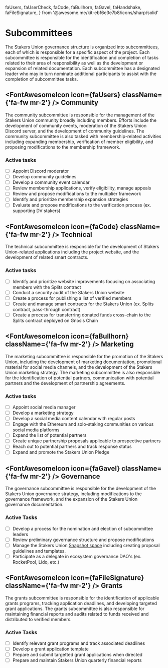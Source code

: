   faUsers,
  faUserCheck,
  faCode,
  faBullhorn,
  faGavel,
  faHandshake,
  faFileSignature,
} from '@awesome.me/kit-ebf6e3e7b8/icons/sharp/solid'

# Subcommittees

The Stakers Union governance structure is organized into subcommittees, each of which is responsible for a specific aspect of the project. Each subcommittee is responsible for the identification and completion of tasks related to their area of responsibility as well as the development or expansion of related documentation. Each subcommittee has a designated leader who may in turn nominate additional participants to assist with the completion of subcommittee tasks.

## <FontAwesomeIcon icon={faUsers} className={'fa-fw mr-2'} /> Community

The community subcommittee is responsible for the management of the Stakers Union community broadly including members. Efforts include the development of community events, moderation of the Stakers Union Discord server, and the development of community guidelines. The community subcommittee is also tasked with membership-related activities including expanding membership, verification of member eligibility, and proposing modifications to the membership framework.

### Active tasks

- [ ] Appoint Discord moderator
- [ ] Develop community guidelines
- [ ] Develop a community event calendar
- [ ] Review membership applications, verify eligibility, manage appeals
- [ ] Review and propose modifications to the multiplier framework
- [ ] Identify and prioritize membership expansion strategies
- [ ] Evaluate and propose modifications to the verification process (ex. supporting DV stakers)

## <FontAwesomeIcon icon={faCode} className={'fa-fw mr-2'} /> Technical

The technical subcommittee is responsible for the development of Stakers Union-related applications including the project website, and the development of related smart contracts.

### Active tasks

- [ ] Identify and prioritize website improvements focusing on associating members with the Splits contract
- [ ] Conduct a security audit of the Stakers Union website
- [ ] Create a process for publishing a list of verified members
- [ ] Create and manage smart contracts for the Stakers Union (ex. Splits contract, pass-through contract)
- [ ] Create a process for transferring donated funds cross-chain to the Splits contract deployed on Gnosis Chain

## <FontAwesomeIcon icon={faBullhorn} className={'fa-fw mr-2'} /> Marketing

The marketing subcommittee is responsible for the promotion of the Stakers Union, including the development of marketing documentation, promotional material for social media channels, and the development of the Stakers Union marketing strategy. The marketing subcommittee is also responsible for the identification of potential partners, communication with potential partners and the development of partnership agreements.

### Active tasks

- [ ] Appoint social media manager
- [ ] Develop a marketing strategy
- [ ] Develop a social media content calendar with regular posts
- [ ] Engage with the Ethereum and solo-staking communities on various social media platforms
- [ ] Expand the list of potential partners
- [ ] Create unique partnership proposals applicable to prospective partners
- [ ] Reach out to potential partners and track response status
- [ ] Expand and promote the Stakers Union Pledge

## <FontAwesomeIcon icon={faGavel} className={'fa-fw mr-2'} /> Governance

The governance subcommittee is responsible for the development of the Stakers Union governance strategy, including modifications to the governance framework, and the expansion of the Stakers Union governance documentation.

### Active Tasks

- [ ] Develop a process for the nomination and election of subcommittee leaders
- [ ] Review preliminary governance structure and propose modifications
- [ ] Manage the Stakers Union [Snapshot space](https://snapshot.org/#/stakersunion.eth) including creating proposal guidelines and templates.
- [ ] Participate as a delegate in ecosystem governance DAO's (ex. RocketPool, Lido, etc.)

## <FontAwesomeIcon icon={faFileSignature} className={'fa-fw mr-2'} /> Grants

The grants subcommittee is responsible for the identification of applicable grants programs, tracking application deadlines, and developing targeted grant applications. The grants subcommittee is also responsible for maintaining financial reports and audits related to funds received and distributed to verified members.

### Active Tasks

- [ ] Identify relevant grant programs and track associated deadlines
- [ ] Develop a grant application template
- [ ] Prepare and submit targetted grant applications when directed
- [ ] Prepare and maintain Stakers Union quarterly financial reports
